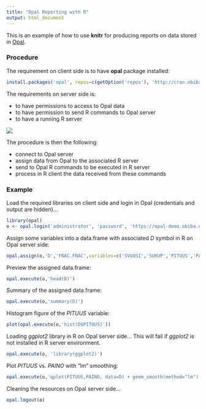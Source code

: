 ```yaml
---
title: "Opal Reporting with R"
output: html_document
---
```


This is an example of how to use **knitr** for producing reports on data stored in [Opal](http://wiki.obiba.org/display/OPALDOC).

### Procedure

The requirement on client side is to have **opal** package installed:

```r
install.packages('opal', repos=c(getOption('repos'), 'http://cran.obiba.org'), dependencies=TRUE)
```

The requirements on server side is:

* to have permissions to access to Opal data
* to have permission to send R commands to Opal server
* to have a running R server

![](https://wiki.obiba.org/download/attachments/37749068/opal-implementation.png)

The procedure is then the following:

* connect to Opal server
* assign data from Opal to the associated R server
* send to Opal R commands to be executed in R server
* process in R client the data received from these commands

### Example

Load the required libraries on client side and login in Opal (credentials and output are hidden)...

```r
library(opal)
o <- opal.login('administrator', 'password', 'https://opal-demo.obiba.org')
```

Assign some variables into a data.frame with associated *D* symbol in R on Opal server side:

```r
opal.assign(o,'D','FNAC.FNAC',variables=c('SVUOSI','SUKUP','PITUUS','PAINO'))
```

Preview the assigned data.frame:

```r
opal.execute(o,'head(D)')
```

Summary of the assigned data.frame:

```r
opal.execute(o,'summary(D)')
```

Histogram figure of the *PITUUS* variable:

```r
plot(opal.execute(o,'hist(D$PITUUS)'))
```

Loading *ggplot2* library in R on Opal server side... This will fail if *ggplot2* is not installed in R server environment.

```r
opal.execute(o, 'library(ggplot2)')
```

Plot *PITUUS* vs. *PAINO* with "lm" smoothing:

```r
opal.execute(o,'qplot(PITUUS,PAINO, data=D) + geom_smooth(method="lm")')
```

Cleaning the resources on Opal server side...

```r
opal.logout(o)
```
